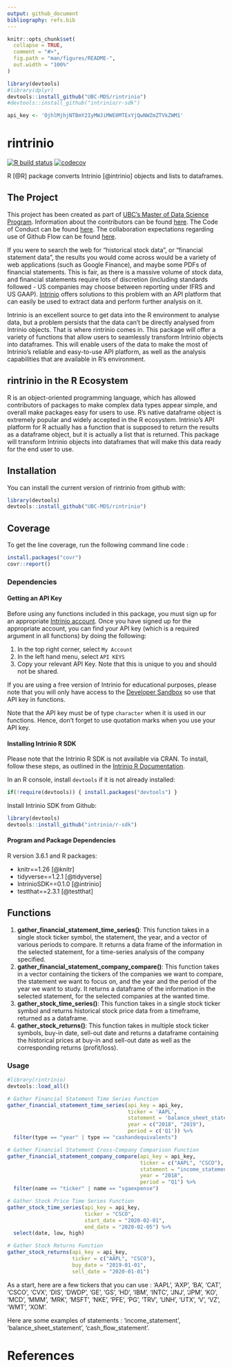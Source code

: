 ```yaml
---
output: github_document
bibliography: refs.bib
---
```


<!-- README.md is generated from README.Rmd. Please edit that file -->

```r
knitr::opts_chunk$set(
  collapse = TRUE,
  comment = "#>",
  fig.path = "man/figures/README-",
  out.width = "100%"
)

library(devtools)
#library(dplyr)
devtools::install_github("UBC-MDS/rintrinio")
#devtools::install_github("intrinio/r-sdk")

api_key <- 'OjhlMjhjNTBmY2IyMWJiMWE0MTExYjQwNWZmZTVkZWM1'
```
# rintrinio

<!-- badges: start -->
[![R build status](https://github.com/UBC-MDS/rintrinio/workflows/R-CMD-check/badge.svg)](https://github.com/UBC-MDS/rintrinio/actions)
[![codecov](https://codecov.io/gh/UBC-MDS/rintrinio/branch/master/graph/badge.svg)](https://codecov.io/gh/UBC-MDS/rintrinio)
<!-- badges: end -->

R [@R] package converts Intrinio [@intrinio] objects and lists to dataframes.

## The Project

This project has been created as part of [UBC's Master of Data Science Program](https://masterdatascience.ubc.ca/). Information about the contributors can be found [here](CONTRIBUTORS.md). The Code of Conduct can be found [here](CONDUCT.md). The collaboration expectations regarding use of Github Flow can be found [here](CONTRIBUTING.md).

If you were to search the web for "historical stock data", or "financial statement data", the results you would come across would be a variety of web applications (such as Google Finance), and maybe some PDFs of financial statements. This is fair, as there is a massive volume of stock data, and financial statements require lots of discretion (including standards followed - US companies may choose between reporting under IFRS and US GAAP). [Intrinio](https://intrinio.com/) offers solutions to this problem with an API platform that can easily be used to extract data and perform further analysis on it.

Intrinio is an excellent source to get data into the R environment to analyse data, but a problem persists that the data can't be directly analysed from Intrinio objects. That is where rintrinio comes in. This package will offer a variety of functions that allow users to seamlessly transform Intrinio objects into dataframes. This will enable users of the data to make the most of Intrinio's reliable and easy-to-use API platform, as well as the analysis capabilities that are available in R's environment.

## rintrinio in the R Ecosystem

R is an object-oriented programming language, which has allowed contributors of packages to make complex data types appear simple, and overall make packages easy for users to use. R's native dataframe object is extremely popular and widely accepted in the R ecosystem. Intrinio's API platform for R actually has a function that is supposed to return the results as a dataframe object, but it is actually a list that is returned. This package will transform Intrinio objects into dataframes that will make this data ready for the end user to use.

## Installation

You can install the current version of rintrinio from github with:

``` r
library(devtools)
devtools::install_github("UBC-MDS/rintrinio")
```

## Coverage

To get the line coverage, run the following command line code  : 

```r
install.packages("covr")
covr::report()
```

### Dependencies

#### Getting an API Key
Before using any functions included in this package, you must sign up for an appropriate [Intrinio account](https://intrinio.com/). Once you have signed up for the appropriate account, you can find your API key (which is a required argument in all functions) by doing the following:

1. In the top right corner, select `My Account`
2. In the left hand menu, select `API KEYS`
3. Copy your relevant API Key. Note that this is unique to you and should not be shared.

If you are using a free version of Intrinio for educational purposes, please note that you will only have access to the [Developer Sandbox](https://product.intrinio.com/developer-sandbox) so use that API key in functions.

Note that the API key must be of type `character` when it is used in our functions. Hence, don't forget to use quotation marks when you use your API key.

#### Installing Intrinio R SDK
Please note that the Intrinio R SDK is not available via CRAN. To install, follow these steps, as outlined in the [Intrinio R Documentation](https://docs.intrinio.com/documentation/r).

In an R console, install `devtools` if it is not already installed:
```r
if(!require(devtools)) { install.packages("devtools") }
```

Install Intrinio SDK from Github:
``` r
library(devtools)
devtools::install_github("intrinio/r-sdk")
```

#### Program and Package Dependencies

R version 3.6.1 and R packages:

- knitr==1.26 [@knitr]
- tidyverse==1.2.1 [@tidyverse]
- IntrinioSDK==0.1.0 [@intrinio]
- testthat==2.3.1 [@testthat]


## Functions

1. **gather_financial_statement_time_series()**: This function takes in a single stock ticker symbol, the statement, the year, and a vector of various periods to compare. It returns a data frame of the information in the selected statement, for a time-series analysis of the company specified.
2. **gather_financial_statement_company_compare()**: This function takes in a vector containing the tickers of the companies we want to compare, the statement we want to focus on, and the year and the period of the year we want to study. It returns a dataframe of the information in the selected statement, for the selected companies at the wanted time.
3. **gather_stock_time_series()**: This function takes in a single stock ticker symbol and returns historical stock price data from a timeframe, returned as a dataframe.
4. **gather_stock_returns()**: This function takes in multiple stock ticker symbols, buy-in date, sell-out date and returns a dataframe containing the historical prices at buy-in and sell-out date as well as the corresponding returns (profit/loss).


### Usage
```r
#library(rintrinio)
devtools::load_all()

# Gather Financial Statement Time Series Function
gather_financial_statement_time_series(api_key = api_key, 
                                       ticker = 'AAPL', 
                                       statement = 'balance_sheet_statement', 
                                       year = c("2018", "2019"),
                                       period = c('Q1')) %>% 
  filter(type == "year" | type == "cashandequivalents")

# Gather Financial Statement Cross-Company Comparison Function
gather_financial_statement_company_compare(api_key = api_key, 
                                           ticker = c("AAPL", "CSCO"), 
                                           statement = "income_statement", 
                                           year = "2018", 
                                           period = "Q1") %>% 
  filter(name == "ticker" | name == "sgaexpense")

# Gather Stock Price Time Series Function
gather_stock_time_series(api_key = api_key,
                         ticker = "CSCO",
                         start_date = "2020-02-01",
                         end_date = "2020-02-05") %>% 
  select(date, low, high)

# Gather Stock Returns Function
gather_stock_returns(api_key = api_key,
                     ticker = c("AAPL", "CSCO"),
                     buy_date = "2019-01-01",
                     sell_date = "2020-01-01")
```

As a start, here are a few tickers that you can use : 'AAPL', 'AXP', 'BA', 'CAT', 'CSCO', 'CVX', 'DIS', 'DWDP', 'GE', 'GS', 'HD', 'IBM', 'INTC', 'JNJ', 'JPM', 'KO', 'MCD', 'MMM', 'MRK', 'MSFT', 'NKE', 'PFE', 'PG', 'TRV', 'UNH', 'UTX', 'V', 'VZ', 'WMT', 'XOM'.

Here are some examples of statements : 'income_statement', 'balance_sheet_statement', 'cash_flow_statement'.

# References
